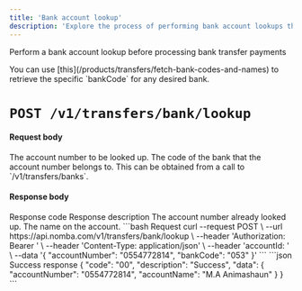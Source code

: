 ```yaml
---
title: 'Bank account lookup'
description: 'Explore the process of performing bank account lookups through the Nomba API'
---
```


<Card title="Perform bank account lookup" icon="money-bill"
href="/nomba-api-reference/transfers/perform-bank-account-lookup">
  Perform a bank account lookup before processing bank transfer payments
</Card>

<Note>
You can use [this](/products/transfers/fetch-bank-codes-and-names) to retrieve the specific `bankCode` for any desired bank.
</Note>

# `POST /v1/transfers/bank/lookup`

#### Request body

<ParamField body="accountNumber" type="string" required>
  The account number to be looked up.
</ParamField>

<ParamField body="bankCode" type="string" required>
  The code of the bank that the account number belongs to. This can be obtained from a call to `/v1/transfers/banks`.
</ParamField>


#### Response body

<ResponseField name="code" type="string" required>
  Response code
</ResponseField>

<ResponseField name="description" type="string" required>
  Response description
</ResponseField>

<ResponseField name="data" type="object">
  <Expandable title="object"  defaultOpen="true">
    <ResponseField name="accountNumber" type="string" required>
      The account number already looked up.
    </ResponseField>
    <ResponseField name="accountName" type="string" required>
      The name on the account.
    </ResponseField>
    
  </Expandable>
</ResponseField>

<RequestExample>
```bash Request
curl --request POST \
  --url https://api.nomba.com/v1/transfers/bank/lookup \
  --header 'Authorization: Bearer <token>' \
  --header 'Content-Type: application/json' \
  --header 'accountId: <accountid>' \
  --data '{
  "accountNumber": "0554772814",
  "bankCode": "053"
}'
```
</RequestExample>

<ResponseExample>
```json Success response
{
  "code": "00",
  "description": "Success",
  "data": {
    "accountNumber": "0554772814",
    "accountName": "M.A Animashaun"
  }
}
```
</ResponseExample>